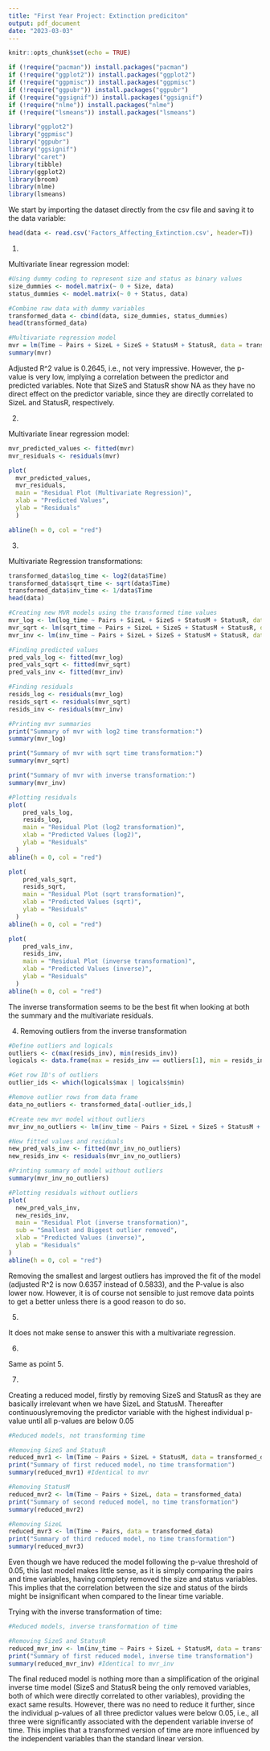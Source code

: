 ```yaml
---
title: "First Year Project: Extinction prediciton"
output: pdf_document
date: "2023-03-03"
---
```


```r
knitr::opts_chunk$set(echo = TRUE)
```

```r
if (!require("pacman")) install.packages("pacman")
if (!require("ggplot2")) install.packages("ggplot2")
if (!require("ggpmisc")) install.packages("ggpmisc")
if (!require("ggpubr")) install.packages("ggpubr")
if (!require("ggsignif")) install.packages("ggsignif")
if (!require("nlme")) install.packages("nlme")
if (!require("lsmeans")) install.packages("lsmeans")
```

```r
library("ggplot2")
library("ggpmisc")
library("ggpubr")
library("ggsignif")
library("caret")
library(tibble)
library(ggplot2)
library(broom)
library(nlme)
library(lsmeans)
```


We start by importing the dataset directly from the csv file and saving it to the data variable:

```r
head(data <- read.csv('Factors_Affecting_Extinction.csv', header=T))
```

1.

Multivariate linear regression model:

```r
#Using dummy coding to represent size and status as binary values
size_dummies <- model.matrix(~ 0 + Size, data)
status_dummies <- model.matrix(~ 0 + Status, data)

#Combine raw data with dummy variables
transformed_data <- cbind(data, size_dummies, status_dummies)
head(transformed_data)

#Multivariate regression model
mvr = lm(Time ~ Pairs + SizeL + SizeS + StatusM + StatusR, data = transformed_data)
summary(mvr)
```

Adjusted R^2 value is 0.2645, i.e., not very impressive. However, the p-value is very low, implying a correlation between the predictor and predicted variables. Note that SizeS and StatusR show NA as they have no direct effect on the predictor variable, since they are directly correlated to SizeL and StatusR, respectively. 

2.

Multivariate linear regression model:

```r
mvr_predicted_values <- fitted(mvr)
mvr_residuals <- residuals(mvr)

plot(
  mvr_predicted_values, 
  mvr_residuals,
  main = "Residual Plot (Multivariate Regression)",
  xlab = "Predicted Values",
  ylab = "Residuals"
  )

abline(h = 0, col = "red")
```

3.

Multivariate Regression transformations:

```r
transformed_data$log_time <- log2(data$Time)
transformed_data$sqrt_time <- sqrt(data$Time)
transformed_data$inv_time <- 1/data$Time
head(data)
```

```r
#Creating new MVR models using the transformed time values
mvr_log <- lm(log_time ~ Pairs + SizeL + SizeS + StatusM + StatusR, data = transformed_data)
mvr_sqrt <- lm(sqrt_time ~ Pairs + SizeL + SizeS + StatusM + StatusR, data = transformed_data)
mvr_inv <- lm(inv_time ~ Pairs + SizeL + SizeS + StatusM + StatusR, data = transformed_data)

#Finding predicted values
pred_vals_log <- fitted(mvr_log)
pred_vals_sqrt <- fitted(mvr_sqrt)
pred_vals_inv <- fitted(mvr_inv)

#Finding residuals
resids_log <- residuals(mvr_log)
resids_sqrt <- residuals(mvr_sqrt)
resids_inv <- residuals(mvr_inv)

#Printing mvr summaries
print("Summary of mvr with log2 time transformation:")
summary(mvr_log)

print("Summary of mvr with sqrt time transformation:")
summary(mvr_sqrt)

print("Summary of mvr with inverse transformation:")
summary(mvr_inv)
```
```r
#Plotting residuals
plot(
    pred_vals_log,
    resids_log,
    main = "Residual Plot (log2 transformation)",
    xlab = "Predicted Values (log2)",
    ylab = "Residuals"
  )
abline(h = 0, col = "red")

plot(
    pred_vals_sqrt,
    resids_sqrt,
    main = "Residual Plot (sqrt transformation)",
    xlab = "Predicted Values (sqrt)",
    ylab = "Residuals"
  )
abline(h = 0, col = "red")

plot(
    pred_vals_inv,
    resids_inv,
    main = "Residual Plot (inverse transformation)",
    xlab = "Predicted Values (inverse)",
    ylab = "Residuals"
  )
abline(h = 0, col = "red")
```


The inverse transformation seems to be the best fit when looking at both the summary and the multivariate residuals.

4. Removing outliers from the inverse transformation

```r
#Define outliers and logicals
outliers <- c(max(resids_inv), min(resids_inv))
logicals <- data.frame(max = resids_inv == outliers[1], min = resids_inv == outliers[2])

#Get row ID's of outliers
outlier_ids <- which(logicals$max | logicals$min)

#Remove outlier rows from data frame
data_no_outliers <- transformed_data[-outlier_ids,]

#Create new mvr model without outliers
mvr_inv_no_outliers <- lm(inv_time ~ Pairs + SizeL + SizeS + StatusM + StatusR, data = data_no_outliers)

#New fitted values and residuals
new_pred_vals_inv <- fitted(mvr_inv_no_outliers)
new_resids_inv <- residuals(mvr_inv_no_outliers)

#Printing summary of model without outliers
summary(mvr_inv_no_outliers)

#Plotting residuals without outliers
plot(
  new_pred_vals_inv,
  new_resids_inv,
  main = "Residual Plot (inverse transformation)",
  sub = "Smallest and Biggest outlier removed",
  xlab = "Predicted Values (inverse)",
  ylab = "Residuals"
)
abline(h = 0, col = "red")
```
Removing the smallest and largest outliers has improved the fit of the model (adjusted R^2 is now 0.6357 instead of 0.5833), and the P-value is also lower now. However, it is of course not sensible to just remove data points to get a better unless there is a good reason to do so.

5.

It does not make sense to answer this with a multivariate regression.

6.

Same as point 5.

7. 

Creating a reduced model, firstly by removing SizeS and StatusR as they are basically irrelevant when we have SizeL and StatusM. Thereafter continuouslyremoving the predictor variable with the highest individual p-value until all p-values are below 0.05

```r
#Reduced models, not transforming time

#Removing SizeS and StatusR
reduced_mvr1 <- lm(Time ~ Pairs + SizeL + StatusM, data = transformed_data)
print("Summary of first reduced model, no time transformation")
summary(reduced_mvr1) #Identical to mvr

#Removing StatusM
reduced_mvr2 <- lm(Time ~ Pairs + SizeL, data = transformed_data)
print("Summary of second reduced model, no time transformation")
summary(reduced_mvr2)

#Removing SizeL
reduced_mvr3 <- lm(Time ~ Pairs, data = transformed_data)
print("Summary of third reduced model, no time transformation")
summary(reduced_mvr3)
```
Even though we have reduced the model following the p-value threshold of 0.05, this last model makes little sense, as it is simply comparing the pairs and time variables, having complety removed the size and status variables. This implies that the correlation between the size and status of the birds might be insignificant when compared to the linear time variable.

Trying with the inverse transformation of time:

```r
#Reduced models, inverse transformation of time

#Removing SizeS and StatusR
reduced_mvr_inv <- lm(inv_time ~ Pairs + SizeL + StatusM, data = transformed_data)
print("Summary of first reduced model, inverse time transformation")
summary(reduced_mvr_inv) #Identical to mvr_inv
```

The final reduced model is nothing more than a simplification of the original inverse time model (SizeS and StatusR being the only removed variables, both of which were directly correlated to other variables), providing the exact same results. However, there was no need to reduce it further, since the individual p-values of all three predictor values were below 0.05, i.e., all three were significantly associated with the dependent variable inverse of time. This implies that a transformed version of time are more influenced by the independent variables than the standard linear version.